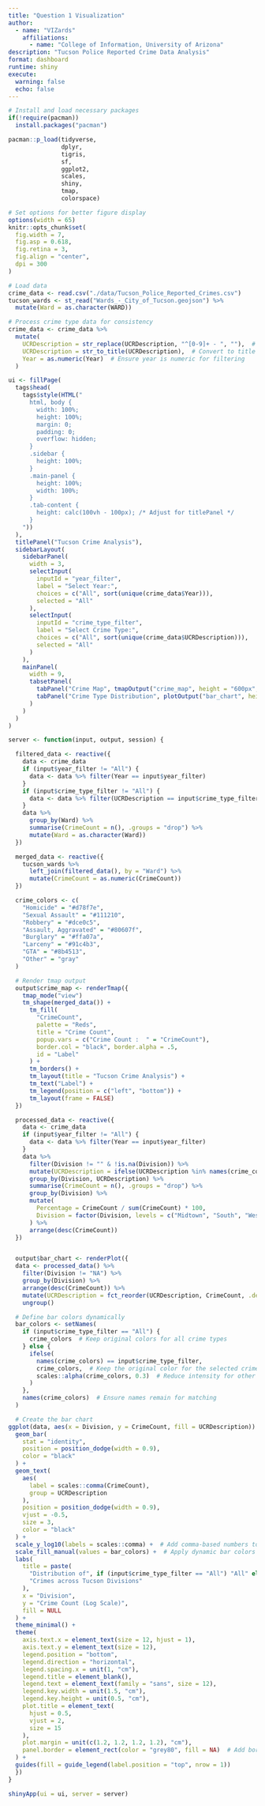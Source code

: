 ```yaml
---
title: "Question 1 Visualization"
author:
  - name: "VIZards"
    affiliations:
      - name: "College of Information, University of Arizona"
description: "Tucson Police Reported Crime Data Analysis"
format: dashboard
runtime: shiny
execute:
  warning: false
  echo: false
---
```



```r
# Install and load necessary packages
if(!require(pacman))
  install.packages("pacman")

pacman::p_load(tidyverse,
               dplyr,
               tigris,
               sf,
               ggplot2,
               scales,
               shiny,
               tmap,
               colorspace)

# Set options for better figure display
options(width = 65)
knitr::opts_chunk$set(
  fig.width = 7,
  fig.asp = 0.618,
  fig.retina = 3,
  fig.align = "center",
  dpi = 300
)
```

```r
# Load data
crime_data <- read.csv("./data/Tucson_Police_Reported_Crimes.csv")
tucson_wards <- st_read("Wards_-_City_of_Tucson.geojson") %>%
  mutate(Ward = as.character(WARD))

# Process crime type data for consistency
crime_data <- crime_data %>%
  mutate(
    UCRDescription = str_replace(UCRDescription, "^[0-9]+ - ", ""),  # Remove prefixes like "01 -"
    UCRDescription = str_to_title(UCRDescription),  # Convert to title case
    Year = as.numeric(Year)  # Ensure year is numeric for filtering
  )

```


```r
ui <- fillPage(
  tags$head(
    tags$style(HTML("
      html, body {
        width: 100%;
        height: 100%;
        margin: 0;
        padding: 0;
        overflow: hidden;
      }
      .sidebar {
        height: 100%;
      }
      .main-panel {
        height: 100%;
        width: 100%;
      }
      .tab-content {
        height: calc(100vh - 100px); /* Adjust for titlePanel */
      }
    "))
  ),
  titlePanel("Tucson Crime Analysis"),
  sidebarLayout(
    sidebarPanel(
      width = 3,
      selectInput(
        inputId = "year_filter",
        label = "Select Year:",
        choices = c("All", sort(unique(crime_data$Year))),
        selected = "All"
      ),
      selectInput(
        inputId = "crime_type_filter",
        label = "Select Crime Type:",
        choices = c("All", sort(unique(crime_data$UCRDescription))),
        selected = "All"
      )
    ),
    mainPanel(
      width = 9,
      tabsetPanel(
        tabPanel("Crime Map", tmapOutput("crime_map", height = "600px", width = "100%")),
        tabPanel("Crime Type Distribution", plotOutput("bar_chart", height = "600px", width = "100%"))
      )
    )
  )
)
```


```r
server <- function(input, output, session) {

  filtered_data <- reactive({
    data <- crime_data
    if (input$year_filter != "All") {
      data <- data %>% filter(Year == input$year_filter)
    }
    if (input$crime_type_filter != "All") {
      data <- data %>% filter(UCRDescription == input$crime_type_filter)
    }
    data %>%
      group_by(Ward) %>%
      summarise(CrimeCount = n(), .groups = "drop") %>%
      mutate(Ward = as.character(Ward))
  })

  merged_data <- reactive({
    tucson_wards %>%
      left_join(filtered_data(), by = "Ward") %>%
      mutate(CrimeCount = as.numeric(CrimeCount))
  })

  crime_colors <- c(
    "Homicide" = "#d78f7e",
    "Sexual Assault" = "#111210",
    "Robbery" = "#dce0c5",
    "Assault, Aggravated" = "#80607f",
    "Burglary" = "#ffa07a",
    "Larceny" = "#91c4b3",
    "GTA" = "#8b4513",
    "Other" = "gray"
  )

  # Render tmap output
  output$crime_map <- renderTmap({
    tmap_mode("view")
    tm_shape(merged_data()) +
      tm_fill(
        "CrimeCount",
        palette = "Reds",
        title = "Crime Count",
        popup.vars = c("Crime Count :  " = "CrimeCount"),
        border.col = "black", border.alpha = .5,
        id = "Label"
      ) +
      tm_borders() +
      tm_layout(title = "Tucson Crime Analysis") +
      tm_text("Label") +
      tm_legend(position = c("left", "bottom")) +
      tm_layout(frame = FALSE)
  })

  processed_data <- reactive({
    data <- crime_data
    if (input$year_filter != "All") {
      data <- data %>% filter(Year == input$year_filter)
    }
    data %>%
      filter(Division != "" & !is.na(Division)) %>%
      mutate(UCRDescription = ifelse(UCRDescription %in% names(crime_colors), UCRDescription, "Other")) %>%
      group_by(Division, UCRDescription) %>%
      summarise(CrimeCount = n(), .groups = "drop") %>%
      group_by(Division) %>%
      mutate(
        Percentage = CrimeCount / sum(CrimeCount) * 100,
        Division = factor(Division, levels = c("Midtown", "South", "West", "East"))
      ) %>%
      arrange(desc(CrimeCount))
  })


  output$bar_chart <- renderPlot({
  data <- processed_data() %>%
    filter(Division != "NA") %>%
    group_by(Division) %>%
    arrange(desc(CrimeCount)) %>%
    mutate(UCRDescription = fct_reorder(UCRDescription, CrimeCount, .desc = TRUE)) %>%
    ungroup()

  # Define bar colors dynamically
  bar_colors <- setNames(
    if (input$crime_type_filter == "All") {
      crime_colors  # Keep original colors for all crime types
    } else {
      ifelse(
        names(crime_colors) == input$crime_type_filter,
        crime_colors,  # Keep the original color for the selected crime type
        scales::alpha(crime_colors, 0.3)  # Reduce intensity for other crime types
      )
    },
    names(crime_colors)  # Ensure names remain for matching
  )

  # Create the bar chart
ggplot(data, aes(x = Division, y = CrimeCount, fill = UCRDescription)) +
  geom_bar(
    stat = "identity",
    position = position_dodge(width = 0.9),
    color = "black"
  ) +
  geom_text(
    aes(
      label = scales::comma(CrimeCount),
      group = UCRDescription
    ),
    position = position_dodge(width = 0.9),
    vjust = -0.5,
    size = 3,
    color = "black"
  ) +
  scale_y_log10(labels = scales::comma) +  # Add comma-based numbers to y-axis
  scale_fill_manual(values = bar_colors) +  # Apply dynamic bar colors
  labs(
    title = paste(
      "Distribution of", if (input$crime_type_filter == "All") "All" else input$crime_type_filter,
      "Crimes across Tucson Divisions"
    ),
    x = "Division",
    y = "Crime Count (Log Scale)",
    fill = NULL
  ) +
  theme_minimal() +
  theme(
    axis.text.x = element_text(size = 12, hjust = 1),
    axis.text.y = element_text(size = 12),
    legend.position = "bottom",
    legend.direction = "horizontal",
    legend.spacing.x = unit(1, "cm"),
    legend.title = element_blank(),
    legend.text = element_text(family = "sans", size = 12),
    legend.key.width = unit(1.5, "cm"),
    legend.key.height = unit(0.5, "cm"),
    plot.title = element_text(
      hjust = 0.5,
      vjust = 2,
      size = 15
    ),
    plot.margin = unit(c(1.2, 1.2, 1.2, 1.2), "cm"),
    panel.border = element_rect(color = "grey80", fill = NA)  # Add border around plot
  ) +
  guides(fill = guide_legend(label.position = "top", nrow = 1))
  })
}

shinyApp(ui = ui, server = server)
```